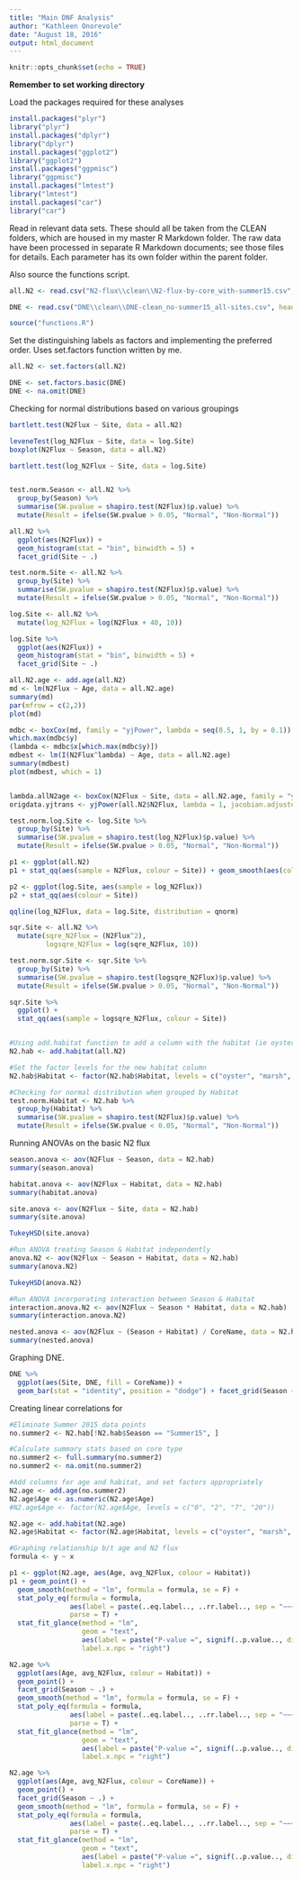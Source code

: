 ```yaml
---
title: "Main DNF Analysis"
author: "Kathleen Onorevole"
date: "August 18, 2016"
output: html_document
---
```


```r
knitr::opts_chunk$set(echo = TRUE)
```

**Remember to set working directory**

Load the packages required for these analyses
```r

install.packages("plyr")
library("plyr")
install.packages("dplyr")
library("dplyr")
install.packages("ggplot2")
library("ggplot2")
install.packages("ggpmisc")
library("ggpmisc")
install.packages("lmtest")
library("lmtest")
install.packages("car")
library("car")

```

Read in relevant data sets. These should all be taken from the CLEAN folders, which are housed in my master R Markdown folder. The raw data have been processed in separate R Markdown documents; see those files for details. Each parameter has its own folder within the parent folder.

Also source the functions script.
```r

all.N2 <- read.csv("N2-flux\\clean\\N2-flux-by-core_with-summer15.csv", header = T, stringsAsFactors = F)

DNE <- read.csv("DNE\\clean\\DNE-clean_no-summer15_all-sites.csv", header = T, stringsAsFactors = F)

source("functions.R")

```

Set the distinguishing labels as factors and implementing the preferred order. Uses set.factors function written by me.
``` r

all.N2 <- set.factors(all.N2)

DNE <- set.factors.basic(DNE)
DNE <- na.omit(DNE)

```

Checking for normal distributions based on various groupings
``` r

bartlett.test(N2Flux ~ Site, data = all.N2)

leveneTest(log_N2Flux ~ Site, data = log.Site)
boxplot(N2Flux ~ Season, data = all.N2)

bartlett.test(log_N2Flux ~ Site, data = log.Site)


test.norm.Season <- all.N2 %>%
  group_by(Season) %>%
  summarise(SW.pvalue = shapiro.test(N2Flux)$p.value) %>%
  mutate(Result = ifelse(SW.pvalue > 0.05, "Normal", "Non-Normal"))

all.N2 %>%
  ggplot(aes(N2Flux)) +
  geom_histogram(stat = "bin", binwidth = 5) +
  facet_grid(Site ~ .)

test.norm.Site <- all.N2 %>%
  group_by(Site) %>%
  summarise(SW.pvalue = shapiro.test(N2Flux)$p.value) %>%
  mutate(Result = ifelse(SW.pvalue > 0.05, "Normal", "Non-Normal"))

log.Site <- all.N2 %>%
  mutate(log_N2Flux = log(N2Flux + 40, 10))

log.Site %>%
  ggplot(aes(N2Flux)) +
  geom_histogram(stat = "bin", binwidth = 5) +
  facet_grid(Site ~ .)

all.N2.age <- add.age(all.N2)
md <- lm(N2Flux ~ Age, data = all.N2.age)
summary(md)
par(mfrow = c(2,2))
plot(md)

mdbc <- boxCox(md, family = "yjPower", lambda = seq(0.5, 1, by = 0.1))
which.max(mdbc$y)
(lambda <- mdbc$x[which.max(mdbc$y)])
mdbest <- lm(I(N2Flux^lambda) ~ Age, data = all.N2.age)
summary(mdbest)
plot(mdbest, which = 1)


lambda.allN2age <- boxCox(N2Flux ~ Site, data = all.N2.age, family = "yjPower")
origdata.yjtrans <- yjPower(all.N2$N2Flux, lambda = 1, jacobian.adjusted = F)

test.norm.log.Site <- log.Site %>%
  group_by(Site) %>%
  summarise(SW.pvalue = shapiro.test(log_N2Flux)$p.value) %>%
  mutate(Result = ifelse(SW.pvalue > 0.05, "Normal", "Non-Normal"))

p1 <- ggplot(all.N2)
p1 + stat_qq(aes(sample = N2Flux, colour = Site)) + geom_smooth(aes(colour = Site), method = "lm")

p2 <- ggplot(log.Site, aes(sample = log_N2Flux)) 
p2 + stat_qq(aes(colour = Site))

qqline(log_N2Flux, data = log.Site, distribution = qnorm)

sqr.Site <- all.N2 %>%
  mutate(sqre_N2Flux = (N2Flux^2),
         logsqre_N2Flux = log(sqre_N2Flux, 10))

test.norm.sqr.Site <- sqr.Site %>%
  group_by(Site) %>%
  summarise(SW.pvalue = shapiro.test(logsqre_N2Flux)$p.value) %>%
  mutate(Result = ifelse(SW.pvalue > 0.05, "Normal", "Non-Normal"))

sqr.Site %>%
  ggplot() +
  stat_qq(aes(sample = logsqre_N2Flux, colour = Site))


#Using add.habitat function to add a column with the habitat (ie oyster, marsh)
N2.hab <- add.habitat(all.N2)

#Set the factor levels for the new habitat column
N2.hab$Habitat <- factor(N2.hab$Habitat, levels = c("oyster", "marsh", "Ref", "LoRef", "HiRef"))

#Checking for normal distribution when grouped by Habitat
test.norm.Habitat <- N2.hab %>%
  group_by(Habitat) %>%
  summarise(SW.pvalue = shapiro.test(N2Flux)$p.value) %>%
  mutate(Result = ifelse(SW.pvalue < 0.05, "Normal", "Non-Normal"))

```

Running ANOVAs on the basic N2 flux 
```r

season.anova <- aov(N2Flux ~ Season, data = N2.hab)
summary(season.anova)

habitat.anova <- aov(N2Flux ~ Habitat, data = N2.hab)
summary(habitat.anova)

site.anova <- aov(N2Flux ~ Site, data = N2.hab)
summary(site.anova)

TukeyHSD(site.anova)

#Run ANOVA treating Season & Habitat independently
anova.N2 <- aov(N2Flux ~ Season + Habitat, data = N2.hab)
summary(anova.N2)

TukeyHSD(anova.N2)

#Run ANOVA incorporating interaction between Season & Habitat
interaction.anova.N2 <- aov(N2Flux ~ Season * Habitat, data = N2.hab)
summary(interaction.anova.N2)

nested.anova <- aov(N2Flux ~ (Season + Habitat) / CoreName, data = N2.hab)
summary(nested.anova)
```

Graphing DNE.
``` r

DNE %>%
  ggplot(aes(Site, DNE, fill = CoreName)) +
  geom_bar(stat = "identity", position = "dodge") + facet_grid(Season ~ .)

```

Creating linear correlations for 
``` r

#Eliminate Summer 2015 data points
no.summer2 <- N2.hab[!N2.hab$Season == "Summer15", ]

#Calculate summary stats based on core type
no.summer2 <- full.summary(no.summer2)
no.summer2 <- na.omit(no.summer2)

#Add columns for age and habitat, and set factors appropriately
N2.age <- add.age(no.summer2)
N2.age$Age <- as.numeric(N2.age$Age)
#N2.age$Age <- factor(N2.age$Age, levels = c("0", "2", "7", "20"))

N2.age <- add.habitat(N2.age)
N2.age$Habitat <- factor(N2.age$Habitat, levels = c("oyster", "marsh", "Ref"))

#Graphing relationship b/t age and N2 flux
formula <- y ~ x

p1 <- ggplot(N2.age, aes(Age, avg_N2Flux, colour = Habitat))
p1 + geom_point() +
  geom_smooth(method = "lm", formula = formula, se = F) +
  stat_poly_eq(formula = formula,
               aes(label = paste(..eq.label.., ..rr.label.., sep = "~~~")),
               parse = T) +
  stat_fit_glance(method = "lm",
                  geom = "text",
                  aes(label = paste("P-value =", signif(..p.value.., digits = 4), sep = "")),
                  label.x.npc = "right")

N2.age %>%
  ggplot(aes(Age, avg_N2Flux, colour = Habitat)) +
  geom_point() +
  facet_grid(Season ~ .) +
  geom_smooth(method = "lm", formula = formula, se = F) +
  stat_poly_eq(formula = formula,
               aes(label = paste(..eq.label.., ..rr.label.., sep = "~~~")),
               parse = T) +
  stat_fit_glance(method = "lm",
                  geom = "text",
                  aes(label = paste("P-value =", signif(..p.value.., digits = 4), sep = "")),
                  label.x.npc = "right")

N2.age %>%
  ggplot(aes(Age, avg_N2Flux, colour = CoreName)) +
  geom_point() +
  facet_grid(Season ~ .) +
  geom_smooth(method = "lm", formula = formula, se = F) +
  stat_poly_eq(formula = formula,
               aes(label = paste(..eq.label.., ..rr.label.., sep = "~~~")),
               parse = T) +
  stat_fit_glance(method = "lm",
                  geom = "text",
                  aes(label = paste("P-value =", signif(..p.value.., digits = 4), sep = "")),
                  label.x.npc = "right")
  
```

